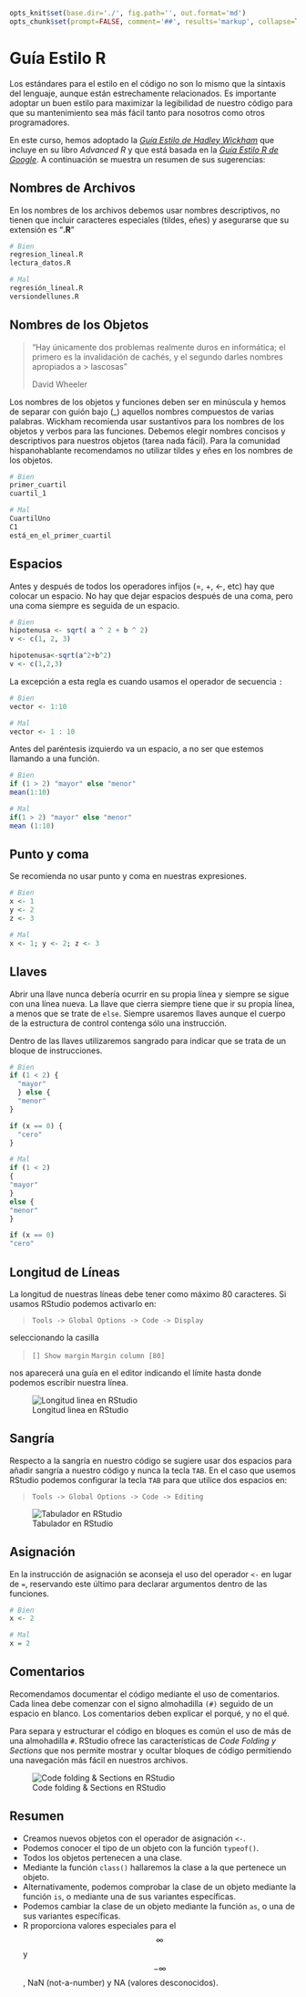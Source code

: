 ```r
opts_knit$set(base.dir='./', fig.path='', out.format='md')
opts_chunk$set(prompt=FALSE, comment='##', results='markup', collapse=TRUE, echo=TRUE, eval=TRUE)
```





# Guía Estilo R

Los estándares para el estilo en el código no son lo mismo que la sintaxis del lenguaje, aunque están estrechamente relacionados. Es importante adoptar un buen estilo para maximizar la legibilidad de nuestro código para que su mantenimiento sea más fácil tanto para nosotros como otros programadores.

En este curso, hemos adoptado la _[Guía Estilo de Hadley Wickham]_ que incluye en su libro _Advanced R_ y que está basada en la _[Guía Estilo R de Google]_. A continuación se muestra un resumen de sus sugerencias:

[Guía Estilo de Hadley Wickham]: http://adv-r.had.co.nz/Style.html
[Guía Estilo R de Google]: https://google.github.io/styleguide/Rguide.xml



## Nombres de Archivos

En los nombres de los archivos debemos usar nombres descriptivos, no tienen que incluir caracteres especiales (tildes, eñes) y asegurarse que su extensión es "__.R__"


```r
# Bien
regresion_lineal.R
lectura_datos.R

# Mal
regresión_lineal.R
versiondellunes.R
```

## Nombres de los Objetos


> "Hay únicamente dos problemas realmente duros en informática; el primero
> es la invalidación de cachés, y el segundo darles nombres apropiados a  > lascosas"
>
> David Wheeler


Los nombres de los objetos y funciones deben ser en minúscula y hemos de separar con guión bajo (_) aquellos nombres compuestos de varias palabras. Wickham recomienda usar sustantivos para los nombres de los objetos y verbos para las funciones. Debemos elegir nombres concisos y descriptivos para nuestros objetos (tarea nada fácil). Para la comunidad hispanohablante recomendamos no utilizar tildes y eñes en los nombres de los objetos.


```r
# Bien
primer_cuartil
cuartil_1

# Mal
CuartilUno
C1
está_en_el_primer_cuartil
```



## Espacios

Antes y después de todos los operadores infijos (=, +, <-, etc) hay que colocar un espacio. No hay que dejar espacios después de una coma, pero una coma siempre es seguida de un espacio.


```r
# Bien
hipotenusa <- sqrt( a ^ 2 + b ^ 2)
v <- c(1, 2, 3)
```

```r
hipotenusa<-sqrt(a^2+b^2)
v <- c(1,2,3)
```


La excepción a esta regla es cuando usamos el operador de secuencia `:` 


```r
# Bien
vector <- 1:10

# Mal
vector <- 1 : 10

```

Antes del paréntesis izquierdo va un espacio, a no ser que estemos llamando a una función.


```r
# Bien
if (1 > 2) "mayor" else "menor"
mean(1:10)

# Mal
if(1 > 2) "mayor" else "menor"
mean (1:10)
```

## Punto y coma

Se recomienda no usar punto y coma en nuestras expresiones. 


```r
# Bien
x <- 1
y <- 2
z <- 3

# Mal
x <- 1; y <- 2; z <- 3
```


## Llaves

Abrir una llave nunca debería ocurrir en su propia línea y siempre se sigue con una línea nueva. La llave que cierra siempre tiene que ir su propia línea, a menos que se trate de `else`. Siempre usaremos llaves aunque el cuerpo de la estructura de control contenga sólo una instrucción.

Dentro de las llaves utilizaremos sangrado para indicar que se trata de un bloque de instrucciones.


```r
# Bien
if (1 < 2) {
  "mayor"
  } else {
  "menor"
}

if (x == 0) {
  "cero"
}

# Mal 
if (1 < 2) 
{
"mayor"
} 
else {
"menor"
}

if (x == 0) 
"cero"

```


## Longitud de Líneas

La longitud de nuestras líneas debe tener como máximo 80 caracteres. Si usamos
RStudio podemos activarlo en:


> 
> `Tools -> Global Options -> Code -> Display`
> 

seleccionando la casilla



> 
> `[] Show margin`
> `Margin column [80]`
> 


nos aparecerá una guía en el editor indicando el límite hasta donde podemos 
escribir nuestra línea.

![Longitud linea en RStudio](http://i.imgur.com/cPetVB9.png)




## Sangría

Respecto a la sangría en nuestro código se sugiere usar dos espacios para añadir sangría a nuestro código y nunca la tecla
`TAB`. En el caso que usemos RStudio podemos configurar la tecla `TAB` para que 
utilice dos espacios en:


> 
> `Tools -> Global Options -> Code -> Editing`
> 

![Tabulador en RStudio](http://i.imgur.com/Cr0ppy2.png)
              
## Asignación

En la instrucción de asignación se aconseja el uso del operador `<-` en lugar de
`=`, reservando este último para declarar argumentos dentro de las funciones.


```r
# Bien
x <- 2

# Mal
x = 2
```


## Comentarios


Recomendamos documentar el código mediante el uso de comentarios. Cada linea debe comenzar con el signo almohadilla `(#)` seguido de un espacio en blanco. Los comentarios deben explicar el porqué, y no el qué.

Para separa y estructurar el código en bloques es común el uso de más de una almohadilla `#`. RStudio ofrece las características de _Code Folding y Sections_ que nos permite mostrar y ocultar bloques de código permitiendo una navegación más fácil en nuestros archivos.

![Code folding & Sections en RStudio](http://i.imgur.com/ouGkSdI.png)

## Resumen

- Creamos nuevos objetos con el operador de asignación `<-`.
- Podemos conocer el tipo de un objeto con la función `typeof()`.
- Todos los objetos pertenecen a una clase.
- Mediante la función `class()` hallaremos la clase a la que pertenece un objeto.
- Alternativamente, podemos comprobar la clase de un objeto mediante la función
`is`, o mediante una de sus variantes específicas.
- Podemos cambiar la clase de un objeto mediante la función `as`, o una de sus variantes
específicas.
- R proporciona valores especiales para el $$\infty$$ y $$-\infty$$, NaN (not-a-number) y
NA (valores desconocidos).
















































